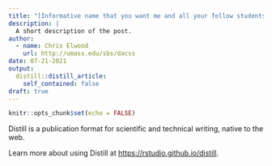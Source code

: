 ```yaml
---
title: "[Informative name that you want me and all your fellow students to see]"
description: |
  A short description of the post.
author:
  - name: Chris Elwood
    url: http://umass.edu/sbs/dacss
date: 07-21-2021
output:
  distill::distill_article:
    self_contained: false
draft: true
---
```



```r
knitr::opts_chunk$set(echo = FALSE)
```

Distill is a publication format for scientific and technical writing, native to the web.

Learn more about using Distill at <https://rstudio.github.io/distill>.


